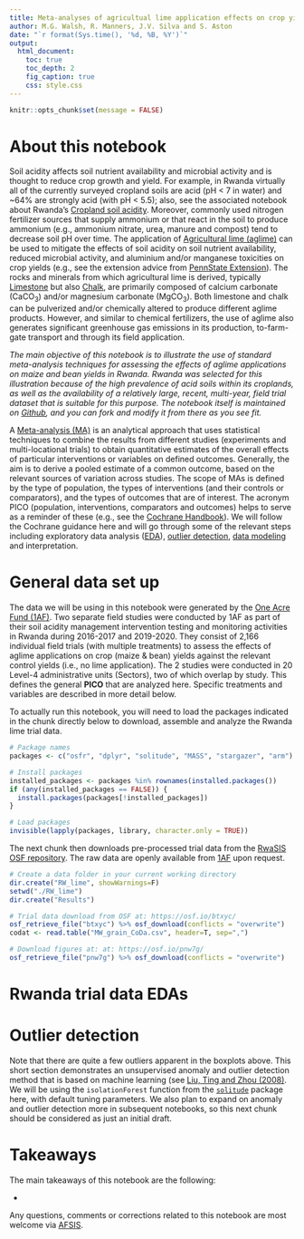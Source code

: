 ```yaml
---
title: Meta-analyses of agricultual lime application effects on crop yields with field trial data
author: M.G. Walsh, R. Manners, J.V. Silva and S. Aston
date: "`r format(Sys.time(), '%d, %B, %Y')`"
output:
  html_document:
    toc: true
    toc_depth: 2
    fig_caption: true
    css: style.css
---
```


```r
knitr::opts_chunk$set(message = FALSE)
```

# About this notebook

Soil acidity affects soil nutrient availability and microbial activity and is thought to reduce crop growth and yield. For example, in Rwanda virtually all of the currently surveyed cropland soils are acid (pH < 7 in water) and ~64% are strongly acid (with pH < 5.5); also, see the associated notebook about Rwanda's [Cropland soil acidity](). Moreover, commonly used nitrogen fertilizer sources that supply ammonium or that react in the soil to produce ammonium (e.g., ammonium nitrate, urea, manure and compost) tend to decrease soil pH over time. The application of [Agricultural lime (aglime)](https://en.wikipedia.org/wiki/Agricultural_lime) can be used to mitigate the effects of soil acidity on soil nutrient availability, reduced microbial activity, and aluminium and/or manganese toxicities on crop yields (e.g., see the extension advice from [PennState Extension](https://extension.psu.edu/soil-acidity-and-aglime)). The rocks and minerals from which agricultural lime is derived, typically [Limestone](https://en.wikipedia.org/wiki/Limestone) but also [Chalk](https://en.wikipedia.org/wiki/Chalk), are primarily composed of calcium carbonate (CaCO~3~) and/or magnesium carbonate (MgCO~3~). Both limestone and chalk can be pulverized and/or chemically altered to produce different aglime products. However, and similar to chemical fertilizers, the use of aglime also generates significant greenhouse gas emissions in its production, to-farm-gate transport and through its field application.

*The main objective of this notebook is to illustrate the use of standard meta-analysis techniques for assessing the effects of aglime applications on maize and bean yields in Rwanda. Rwanda was selected for this illustration because of the high prevalence of acid soils within its croplands, as well as the availability of a relatively large, recent, multi-year, field trial dataset that is suitable for this purpose. The notebook itself is maintained on [Github](https://github.com/mgwalsh/Soils/blob/master/Spec_acidity_preds.Rmd), and you can fork and modify it from there as you see fit.*

A [Meta-analysis (MA)](https://en.wikipedia.org/wiki/Meta-analysis) is an analytical approach that uses statistical techniques to combine the results from different studies (experiments and multi-locational trials) to obtain quantitative estimates of the overall effects of particular interventions or variables on defined outcomes. Generally, the aim is to derive a pooled estimate of a common outcome, based on the relevant sources of variation across studies. The scope of MAs is defined by the type of population, the types of interventions (and their controls or comparators), and the types of outcomes that are of interest. The acronym PICO (population, interventions, comparators and outcomes) helps to serve as a reminder of these (e.g., see the [Cochrane Handbook](https://training.cochrane.org/handbook)). We will follow the Cochrane guidance here and will go through some of the relevant steps including exploratory data analysis ([EDA](https://en.wikipedia.org/wiki/Exploratory_data_analysis)), [outlier detection](https://en.wikipedia.org/wiki/Anomaly_detection), [data modeling](https://en.wikipedia.org/wiki/Data_modeling) and interpretation.

# General data set up

The data we will be using in this notebook were generated by the [One Acre Fund (1AF)](https://oneacrefund.org/). Two separate field studies were conducted by 1AF as part of their soil acidity management intervention testing and monitoring activities in Rwanda during 2016-2017 and 2019-2020. They consist of 2,166 individual field trials (with multiple treatments) to assess the effects of aglime applications on crop (maize & bean) yields against the relevant control yields (i.e., no lime application). The 2 studies were conducted in 20 Level-4 administrative units (Sectors), two of which overlap by study. This defines the general **PICO** that are analyzed here. Specific treatments and variables are described in more detail below. 

To actually run this notebook, you will need to load the packages indicated in the chunk directly below to download, assemble and analyze the Rwanda lime trial data.

```r
# Package names
packages <- c("osfr", "dplyr", "solitude", "MASS", "stargazer", "arm")

# Install packages
installed_packages <- packages %in% rownames(installed.packages())
if (any(installed_packages == FALSE)) {
  install.packages(packages[!installed_packages])
}

# Load packages
invisible(lapply(packages, library, character.only = TRUE))
```

The next chunk then downloads pre-processed trial data from the [RwaSIS OSF repository](). The raw data are openly available from [1AF]() upon request.

```r
# Create a data folder in your current working directory
dir.create("RW_lime", showWarnings=F)
setwd("./RW_lime")
dir.create("Results")

# Trial data download from OSF at: https://osf.io/btxyc/
osf_retrieve_file("btxyc") %>% osf_download(conflicts = "overwrite")
codat <- read.table("MW_grain_CoDa.csv", header=T, sep=",")

# Download figures at: at: https://osf.io/pnw7g/
osf_retrieve_file("pnw7g") %>% osf_download(conflicts = "overwrite")
```

# Rwanda trial data EDAs



# Outlier detection

Note that there are quite a few outliers apparent in the boxplots above. This short section demonstrates an unsupervised anomaly and outlier detection method that is based on machine learning (see [Liu, Ting and Zhou (2008)](https://cs.nju.edu.cn/zhouzh/zhouzh.files/publication/tkdd11.pdf). We will be using the `isolationForest` function from the [`solitude`](https://www.rdocumentation.org/packages/solitude/versions/1.1.1) package here, with default tuning parameters. We also plan to expand on anomaly and outlier detection more in subsequent notebooks, so this next chunk should be considered as just an initial draft.

# Takeaways

The main takeaways of this notebook are the following:

* 

Any questions, comments or corrections related to this notebook are most welcome via [AFSIS](mailto:mgw.africasoils.info).

